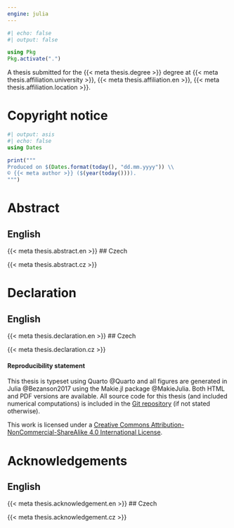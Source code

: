 ```yaml
---
engine: julia
---
```


:::{.hidden}
```julia
#| echo: false
#| output: false

using Pkg
Pkg.activate(".")
```
:::

::: {.content-visible when-format="html"}
A thesis submitted for the {{< meta thesis.degree >}} degree at {{< meta thesis.affiliation.university >}}, {{< meta thesis.affiliation.en >}}, {{< meta thesis.affiliation.location >}}.

# Copyright notice {- .content-visible when-format="html"}

```julia
#| output: asis
#| echo: false
using Dates

print("""
Produced on $(Dates.format(today(), "dd.mm.yyyy")) \\
© {{< meta author >}} ($(year(today()))).
""")
```

# Abstract {-}

::: {.panel-tabset}
## English

{{< meta thesis.abstract.en >}}
## Czech

{{< meta thesis.abstract.cz >}}
:::

# Declaration {-}

::: {.panel-tabset}
## English

{{< meta thesis.declaration.en >}}
## Czech

{{< meta thesis.declaration.cz >}}
:::


#### Reproducibility statement

This thesis is typeset using Quarto  @Quarto and all figures are generated in Julia @Bezanson2017 using the Makie.jl package @MakieJulia. Both HTML and PDF versions are available. All source code for this thesis (and included numerical computations) is included in the [Git repository]({{< meta book.repo-url >}}) (if not stated otherwise).

This work is licensed under a [Creative Commons  Attribution-NonCommercial-ShareAlike 4.0 International License](http://creativecommons.org/licenses/by-nc-sa/4.0/).


# Acknowledgements {-}

::: {.panel-tabset}
## English

{{< meta thesis.acknowledgement.en >}}
## Czech

{{< meta thesis.acknowledgement.cz >}}
:::
:::
